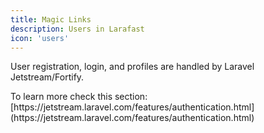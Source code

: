 ```yaml
---
title: Magic Links
description: Users in Larafast
icon: 'users'
---
```


User registration, login, and profiles are handled by Laravel Jetstream/Fortify.

<Tip>
To learn more check this section: [https://jetstream.laravel.com/features/authentication.html](https://jetstream.laravel.com/features/authentication.html)
</Tip>
